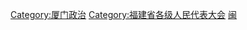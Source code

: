 [[Category:厦门政治|Category:厦门政治]]
[[Category:福建省各级人民代表大会|Category:福建省各级人民代表大会]]
[[Category:设区的市人民代表大会|闽]]